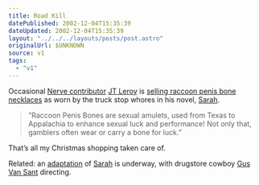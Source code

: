 ```yaml
---
title: Road Kill
datePublished: 2002-12-04T15:35:39
dateUpdated: 2002-12-04T15:35:39
layout: "../../../layouts/posts/post.astro"
originalUrl: $UNKNOWN
source: v1
tags:
  - "v1"
---
```


Occasional [Nerve contributor][1] [JT Leroy][2] is [selling raccoon penis bone necklaces][3] as worn by the truck stop whores in his novel, [Sarah][4].

> &#8220;Raccoon Penis Bones are sexual amulets, used from Texas to Appalachia to enhance sexual luck and performance! Not only that, gamblers often wear or carry a bone for luck.&#8221;

That&#8217;s all my Christmas shopping taken care of.

Related: an [adaptation][5] of [Sarah][6] is underway, with drugstore cowboy [Gus Van Sant][7] directing.

[1]: http://www.jtleroy.com/OtherWritings/nerve.html "JT Leroy: Nerve articles"
[2]: http://www.jtleroy.com/
[3]: http://www.jtleroy.com/coolStuff/coonpenis.html "JT Leroy: Coon Penis Bone (Guaranteed, 100% from road kill Raccoon)"
[4]: http://www.amazon.co.uk/exec/obidos/ASIN/0747549281/ "Amazon.co.uk: JT Leroy's Sarah"
[5]: http://www.jtleroy.com/sarahthefilm/sarahthefilm.html "JT Leroy: Sarah the Film"
[6]: http://www.nypress.com/13/14/books/books.cfm "New York Press: Sarah - An excerpt from the novel"
[7]: http://uk.imdb.com/Name?Van+Sant,+Gus "IMDb: Gus Van Sant"
